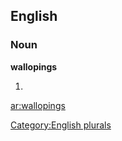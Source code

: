 ==English==

===Noun===
'''wallopings'''

# {{plural of|[[walloping]]}}

[[Category:English plurals]]

[[ar:wallopings]]